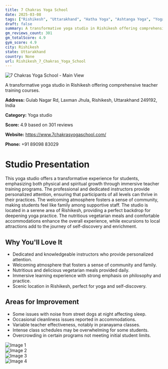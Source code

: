 ```yaml
---
title: 7 Chakras Yoga School
date: 2025-03-08
tags: ["Rishikesh", "Uttarakhand", "Hatha Yoga", "Ashtanga Yoga", "Yoga Philosophy", "family atmosphere", "immersive learning", "Rishikesh"]  
draft: false
summary: A transformative yoga studio in Rishikesh offering comprehensive teacher training courses.
gm_reviews_count: 301
gm_totalScore: 4.9
gym_score: 4.9
city: Rishikesh
state: Uttarakhand
country: None
url: Rishikesh_7_Chakras_Yoga_School
---
```


<div className="aspect-[16/9] relative my-8">
  <img 
    src="https://lh5.googleusercontent.com/p/AF1QipPoDaAFVClwvW9EXmL9iRY663AIDDea0Zf9i9hH=w1920-h1080-k-no"
    alt="7 Chakras Yoga School - Main View"
    className="object-cover absolute inset-0 w-full h-full rounded-lg"
  />
</div>

A transformative yoga studio in Rishikesh offering comprehensive teacher training courses.

**Address:** Gulab Nagar Rd, Laxman Jhula, Rishikesh, Uttarakhand 249192, India

**Category:** Yoga studio

**Score:** 4.9 based on 301 reviews

**Website:** https://www.7chakrasyogaschool.com/

**Phone:** +91 89098 83029

# Studio Presentation

This yoga studio offers a transformative experience for students, emphasizing both physical and spiritual growth through immersive teacher training programs. The professional and dedicated instructors provide personalized attention, ensuring that participants of all levels can thrive in their practices. The welcoming atmosphere fosters a sense of community, making students feel like family among supportive staff. The studio is located in a serene area of Rishikesh, providing a perfect backdrop for deepening yoga practice. The nutritious vegetarian meals and comfortable accommodations enhance the overall experience, while excursions to local attractions add to the journey of self-discovery and enrichment.

## Why You'll Love It

- Dedicated and knowledgeable instructors who provide personalized attention.
- Welcoming atmosphere that fosters a sense of community and family.
- Nutritious and delicious vegetarian meals provided daily.
- Immersive learning experience with strong emphasis on philosophy and practice.
- Scenic location in Rishikesh, perfect for yoga and self-discovery.

## Areas for Improvement

- Some issues with noise from street dogs at night affecting sleep.
- Occasional cleanliness issues reported in accommodations.
- Variable teacher effectiveness, notably in pranayama classes.
- Intense class schedules may be overwhelming for some students.
- Overcrowding in certain programs not meeting initial student limits.

<div className="grid grid-cols-1 xl:grid-cols-2 gap-4 my-8">
<div className="aspect-[4/3] relative"><img src="https://lh3.googleusercontent.com/p/AF1QipMSyXpNGx03LurhmrUS0NhO3jyrBz-TwF3RWlfM=w1920-h1080-k-no" alt="Image 1" className="object-cover absolute inset-0 w-full h-full rounded-lg" /></div>
<div className="aspect-[4/3] relative"><img src="https://lh5.googleusercontent.com/p/AF1QipNp3-9jShXRAx9B6EJPk4AkSwLWf8rhLpMu_rSz=w1920-h1080-k-no" alt="Image 2" className="object-cover absolute inset-0 w-full h-full rounded-lg" /></div>
<div className="aspect-[4/3] relative"><img src="https://lh5.googleusercontent.com/p/AF1QipOuXvF8u396Gex448_oPWj026npW6RyBXbD-sps=w1920-h1080-k-no" alt="Image 3" className="object-cover absolute inset-0 w-full h-full rounded-lg" /></div>
<div className="aspect-[4/3] relative"><img src="https://lh5.googleusercontent.com/p/AF1QipOq9lAJoYWEm_p-01_B7_ga-QP8ouoWdbjeqg8g=w1920-h1080-k-no" alt="Image 4" className="object-cover absolute inset-0 w-full h-full rounded-lg" /></div>
</div>